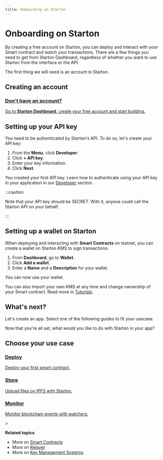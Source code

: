 ```yaml
---
title: Onboarding on Starton
---
```


# Onboarding on Starton

By creating a free account on Starton, you can deploy and interact with your Smart contract and watch your transactions.
There are a few things you need to get from Starton Dashboard, regardless of whether you want to use Starton from the interface or the API.

The first thing we will need is an account in Starton.

## Creating an account

<div class="row-is-multiline">

<div class="col col--2" class="cards">
	<a class="button-card button-card--vertical" href="https://app.starton.io/projects">
		<h3>Don't have an account? </h3>
		<div class="button-card__inner">
			<p color="white">Go to <b>Starton Dashboard</b>, create your free account and start building.</p>
		</div>
	</a>
</div>

</div>

## Setting up your API key

You need to be authenticated by Starton's API. To do so, let's create your API key:

1. From the **Menu**, click **Developer**.
1. Click **+ API key**.
1. Enter your key information.
1. Click **Next**.

You created your first API key. Learn how to authenticate using your API key in your application in our [Developer](/Developer/API.md) section.

:::caution

Note that your API key should be SECRET. With it, anyone could call the Starton API on your behalf.

:::

## Setting up a wallet on Starton

When deploying and interacting with **Smart Contracts** on testnet, you can create a wallet on Starton KMS to sign transactions.

1. From **Dashboard**, go to **Wallet**.
1. Click **Add a wallet**.
1. Enter a **Name** and a **Description** for your wallet.

You can now use your wallet.

You can also import your own KMS at any time and change ownership of your Smart contract. Read more in [Tutorials](/Tutorials/how-to-change-the-smart-contracts-ownership.md).

## What's next?


Let's create an app. Select one of the following guides to fit your usecase.

Now that you're all set, what would you like to do with Starton in your app?

## Choose your use case

<div class="row-is-multiline">

<div class="col col--2" class="cards">
<a class="button-card button-card--vertical" href="/docs/Tutorials/deploy-first-smart-contract"><h3>Deploy</h3>
<div class="button-card__inner">
<p color="white">Deploy your first smart contract. </p>
</div>
</a>
</div>

<div class="col col--2" class="cards">
<a class="button-card button-card--vertical" href="/docs/Tutorials/storing-files-on-IPFS"><h3>Store</h3>
<div class="button-card__inner">
<p>Upload files on IPFS with Starton.</p>
</div>
</a>
</div>

<div class="col col--2" class="cards">
<a class="button-card button-card--vertical" href="/docs/Tutorials/monitoring-blockchain-activity"><h3>Monitor</h3>
<div class="button-card__inner">
<p>Monitor blockchain events with watchers.</p>
</div>
</a>
</div>
</div>
>

**Related topics**

-   More on [Smart Contracts](/Smart-contract/understanding-smart-contracts.md)
-   More on [Relayer](/Transactions/understanding-the-relayer.md)
-   More on [Key Management Systems](/Wallet/understanding-key-management-systems.md)
